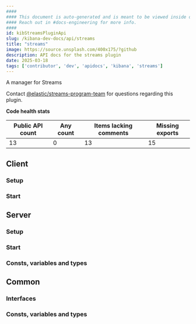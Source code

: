 ```yaml
---
####
#### This document is auto-generated and is meant to be viewed inside our experimental, new docs system.
#### Reach out in #docs-engineering for more info.
####
id: kibStreamsPluginApi
slug: /kibana-dev-docs/api/streams
title: "streams"
image: https://source.unsplash.com/400x175/?github
description: API docs for the streams plugin
date: 2025-03-18
tags: ['contributor', 'dev', 'apidocs', 'kibana', 'streams']
---
```


A manager for Streams

Contact [@elastic/streams-program-team](https://github.com/orgs/elastic/teams/streams-program-team) for questions regarding this plugin.

**Code health stats**

| Public API count  | Any count | Items lacking comments | Missing exports |
|-------------------|-----------|------------------------|-----------------|
| 13 | 0 | 13 | 15 |

## Client

### Setup
<DocDefinitionList data={[streamsObj.client.setup]}/>

### Start
<DocDefinitionList data={[streamsObj.client.start]}/>

## Server

### Setup
<DocDefinitionList data={[streamsObj.server.setup]}/>

### Start
<DocDefinitionList data={[streamsObj.server.start]}/>

### Consts, variables and types
<DocDefinitionList data={streamsObj.server.misc}/>

## Common

### Interfaces
<DocDefinitionList data={streamsObj.common.interfaces}/>

### Consts, variables and types
<DocDefinitionList data={streamsObj.common.misc}/>


